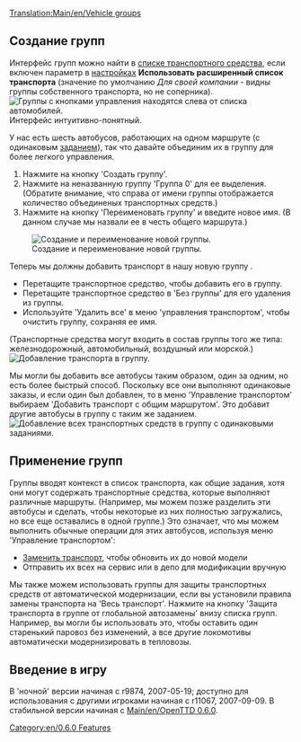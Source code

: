 [[Translation:Main/en/Vehicle groups]]
{{Template:Учебник/Ru}}

== Создание групп ==
{{ru/Заметка|Одновременно транспортное средство может быть только в одной группе}}
Интерфейс групп можно найти в [[Main/ru/Списки транспортных средств|списке транспортного средства]], если включен параметр в [[Main/ru/Расширенные настройки|настройках]] '''Использовать расширенный список транспорта''' (значение по умолчанию ''Для своей компании'' - видны группы собственного транспорта, но не соперника).
[[File:en/Groups-ungrouped.png|none|frame|Группы с кнопками управления находятся слева от списка автомобилей.]]
Интерфейс интуитивно-понятный.

У нас есть шесть автобусов, работающих на одном маршруте (с одинаковым [[Main/en/Задания/Ru#Shared orders 2|заданием]]), так что давайте объединим их в группу для более легкого управления.
# Нажмите на кнопку 'Создать группу'.
# Нажмите на неназванную группу 'Группа 0' для ее выделения. (Обратите внимание, что справа от имени группы отображается количество объединеных транспортных средств.)
# Нажмите на кнопку 'Переименовать группу' и введите новое имя. (В данном случае мы назвали ее в честь общего маршрута.)
[[File:en/Groups-newname.png|center|frame|Создание и переименование новой группы.]]

Теперь мы должны добавить транспорт в нашу новую группу .
* Перетащите транспортное средство, чтобы добавить его в группу.
* Перетащите транспортное средство в 'Без группы' для его удаления из группы.
* Используйте 'Удалить все' в меню 'управления транспортом', чтобы очистить группу, сохраняя ее имя.
(Транспортные средства могут входить в состав группы того же типа: железнодорожный, автомобильный, воздушный или морской.)
[[File:en/Groups-dragbus.png|center|frame|Добавление транспорта в группу.]]

Мы могли бы добавить все автобусы таким образом, один за одним, но есть более быстрый способ.
Поскольку все они выполняют одинаковые заказы, и если один был добавлен, то в меню 'Управление транспортом' выбираем 'Добавить транспорт с общим маршрутом'.
Это добавит другие автобусы в группу с таким же заданием.
[[File:en/Groups-addshared.png|center|frame|Добавление всех транспортных средств в группу с одинаковыми заданиями.]]

== Применение групп ==
Группы вводят контекст в список транспорта, как общие задания, хотя они могут содержать транспортные средства, которые выполняют различные маршруты.
(Например, мы можем позже разделить эти автобусы и сделать, чтобы некоторые из них полностью загружались, но все еще оставались в одной группе.)
Это означает, что мы можем выполнить обычные операции для этих автобусов, используя меню 'Управление транспортом':
* [[Main/ru/Замена транспорта|Заменить транспорт]], чтобы обновить их до новой модели
* Отправить их всех на сервис или в депо для модификации вручную

Мы также можем использовать группы для защиты транспортных средств от автоматической модернизации, если вы установили правила замены транспорта на 'Весь транспорт'.
Нажмите на кнопку 'Защита транспорта в группе от глобальной автозамены' внизу списка групп.
Например, вы могли бы использовать это, чтобы оставить один старенький паровоз без изменений, а все другие локомотивы автоматически модернизировать в тепловозы.

== Введение в игру ==
В 'ночной' версии начиная с r9874, 2007-05-19; доступно для использования с другими игроками начиная с r11067, 2007-09-09. В стабильной версии начиная с [[Main/en/OpenTTD 0.6.0]].

[[Category:en/0.6.0 Features]]